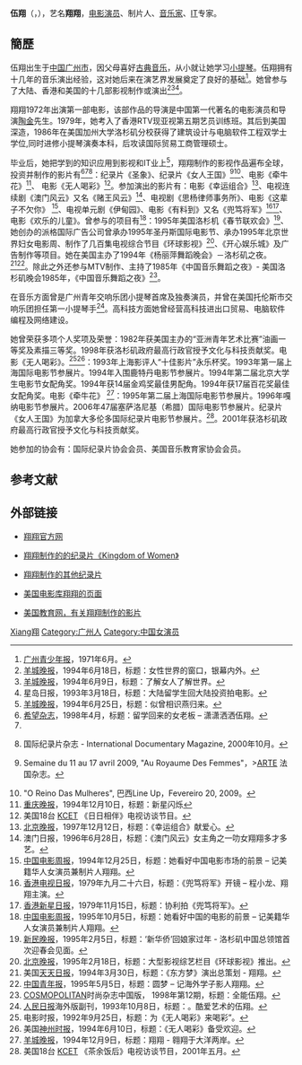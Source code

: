 {{Citecheck|time=2020-04-08}}
{{藝人
|姓名 = 伍翔 
|类型 = 女演員
|图片 = 
|英文名 = Cynthia Wu
|绰号 = 
|出生日期 = {{birth_date_and_age|1962|10|22}}
|出生地点 = [[中国|中国]][[广州市|广州市]]
|逝世日期 = 
|逝世地点 = 
|国籍 = 
|籍贯 = [[广州市|广州市]]
|配偶 = [[邹纪鸿|邹纪鸿]]（1963年至今）
|音乐类型 = [[古典音乐|古典音乐]]
|教育程度 = 
|职业 = [[制片人|制片人]]、[[演员|演员]]
|出道日期 = 
|活跃年代 = 
|imdb = 2023808
|awards = 
}}
'''伍翔'''（'''{{lang|en|Cynthia Wu}}'''，{{bd|1962年|10月22日}}），艺名'''翔翔'''，[[电影|电影]][[演员|演员]]、制片人、[[音乐家|音乐家]]、[[IT|IT]]专家。

== 簡歷 ==
伍翔出生于[[中国|中国]][[广州市|广州市]]，因父母喜好[[古典音乐|古典音乐]]，从小就让她学习[[小提琴|小提琴]]。伍翔拥有十几年的音乐演出经验，这对她后来在演艺界发展奠定了良好的基础<ref>[[广州青少年报|广州青少年报]]，1971年6月。</ref>。她曾参与了大陆、香港和美国的十几部影视制作或演出<ref> [[羊城晚报|羊城晚报]]，1994年6月18日，标题：女性世界的窗口，银幕内外。</ref><ref> [[羊城晚报|羊城晚报]]，1994年6月9日，标题：了解女人了解世界。</ref><ref name="#1">星岛日报，1993年3月18日，标题：大陆留学生回大陆投资拍电影。</ref>。

翔翔1972年出演第一部电影，该部作品的导演是中国第一代著名的电影演员和导演[[陶金_(演员)|陶金]]先生。1979年，她考入了香港RTV现亚视第五期艺员训练班。其后到美国深造，1986年在美国加州大学洛杉矶分校获得了建筑设计与电脑软件工程双学士学位,同时进修小提琴演奏本科，后攻读国际贸易工商管理硕士。

毕业后，她把学到的知识应用到影视和IT业上<ref> [[羊城晚报|羊城晚报]]，1994年6月25日，标题：似曾相识燕归来。</ref>，翔翔制作的影视作品遍布全球，投资并制作的影片有<ref> [[希望杂志|希望杂志]]，1998年4月，标题：留学回来的女老板 – 潇潇洒洒伍翔。</ref><ref name="#1"/><ref>{{en}}国际纪录片杂志 - International Documentary Magazine, 2000年10月。</ref>：纪录片《圣象》、纪录片《女人王国》<ref>{{fr}}Semaine du 11 au 17 avril 2009, "Au Royaume Des Femmes"，>[[ARTE|ARTE]] 法国杂志。</ref><ref>"O Reino Das Mulheres", {{pt}}巴西Line Up，Fevereiro 20, 2009。</ref>、电影《牵牛花》<ref> [[重庆晚报|重庆晚报]]，1994年12月10日，标题：新星闪烁</ref>、 电影《无人喝彩》<ref>美国18台 [http://en.wikipedia.org/wiki/KCET KCET] {{Wayback|url=http://en.wikipedia.org/wiki/KCET |date=20100303005524 }}《日日相伴》电视访谈节目。</ref>。参加演出的影片有：电影《幸运组合》<ref> [[北京晚报|北京晚报]]，1997年12月12日，标题：《幸运组合》献爱心。</ref>、电视连续剧《澳门风云》又名《赌王风云》<ref>澳门日报，1996年6月28日，标题：《澳门风云》女主角之一叻女翔翔多才多艺。</ref>、电视剧《思杨律师事务所》、电影《这辈子不欠你》 <ref> [[中国电影周报|中国电影周报]]，1994年12月25日，标题：她看好中国电影市场的前景 – 记美籍华人女演员兼制片人翔翔。 </ref>、电视单元剧《伊甸园》、电影《有料到》又名《兜笃将军》<ref>[[香港电视日报|香港电视日报]]，1979年九月二十六日，标题：《兜笃将军》开镜 – 程小龙、翔翔主演。 </ref><ref>[[香港新星日报|香港新星日报]]，1979年11月15日，标题：协利拍《兜笃将军》。 </ref>、电影《欢乐的儿童》。曾参与的项目有<ref> [[中国电影周报|中国电影周报]]，1995年10月5日，标题：她看好中国的电影的前景 – 记美籍华人女演员兼制片人翔翔。</ref>：1995年美国洛杉机《春节联欢会》<ref> [[新民晚报|新民晚报]]，1995年2月5日，标题：‘新华侨’回娘家过年 - 洛杉矶中国总领馆首次迎春会见面。 </ref>、她创办的派格国际广告公司曾承办1995年圣丹斯国际电影节、承办1995年北京世界妇女电影周、制作了几百集电视综合节目《环球影视》<ref> [[北京晚报|北京晚报]]，1995年2月18日，标题：大型影视综艺栏目《环球影视》推出。</ref>、《开心娱乐城》及广告制作等项目。她在美国主办了1994年《杨丽萍舞蹈晚会》－洛杉矶之夜。<ref>美国[[天天日报|天天日报]]，1994年3月30日，标题：《东方梦》演出总策划 - 翔翔。</ref><ref> [[中国青年报|中国青年报]]，1995年5月5日，标题：圆梦 – 记海外学子影人翔翔。</ref>。除此之外还参与MTV制作、主持了1985年《中国音乐舞蹈之夜》- 美国洛杉矶晚会1985年，《中国音乐舞蹈之夜》<ref> [[COSMOPOLITAN|COSMOPOLITAN]]时尚杂志中国版， 1998年第12期，标题：全能伍翔。</ref>。

在音乐方面曾是广州青年交响乐团小提琴首席及独奏演员，并曾在美国托伦斯市交响乐团担任第一小提琴手<ref> [[人民日报|人民日报]]海外版副刊，1993年10月8日，标题：。酷爱艺术的伍翔。</ref>。高科技方面她曾经营高科技进出口贸易、电脑软件编程及网络建设。

她曾荣获多项个人奖项及荣誉：1982年获美国主办的“亚洲青年艺术比赛”油画一等奖及素描三等奖。1998年获洛杉矶政府最高行政官授予文化与科技贡献奖。电影《无人喝彩》。<ref>电影时报，1992年9月25日，标题：为《无人喝彩》来喝彩”。</ref><ref>美国[[神州时报|神州时报]]，1994年6月10日，标题：《无人喝彩》备受欢迎。 </ref>：1993年上海影评人“十佳影片”永乐杯奖。1993年第一届上海国际电影节参展片。1994年入围鹿特丹电影节参展片。1994年第二届北京大学生电影节女配角奖。1994年获14届金鸡奖最佳男配角。1994年获17届百花奖最佳女配角奖。电影《牵牛花》 <ref> [[羊城晚报|羊城晚报]]，1994年12月9日，标题：翔翔 - 翱翔于大洋两岸。</ref>：1995年第二届上海国际电影节参展片。1996年嘎纳电影节参展片。2006年47届塞萨洛尼基（希腊）国际电影节参展片。纪录片《女人王国》为加拿大多伦多国际纪录片电影节参展片。<ref>美国18台 [http://en.wikipedia.org/wiki/KCET KCET] {{Wayback|url=http://en.wikipedia.org/wiki/KCET |date=20100303005524 }}《茶余饭后》电视访谈节目，2001年五月。</ref>。2001年获洛杉矶政府最高行政官授予文化与科技贡献奖。

她参加的协会有：国际纪录片协会会员、美国音乐教育家协会会员。

== 参考文献 ==
{{reflist|2}}

== 外部链接 ==
* {{en}}[http://www.cynthiawu.com 翔翔官方网] {{Wayback|url=http://www.cynthiawu.com/ |date=20190622113100 }}
* {{en}}[http://www.kingdomofwomen.com 翔翔制作的的纪录片《Kingdom of Women》] {{Wayback|url=http://www.kingdomofwomen.com/ |date=20190812025100 }}
* {{en}}[http://www.silkrainmedia.com 翔翔制作的其他纪录片] {{Wayback|url=http://www.silkrainmedia.com/ |date=20190910122956 }}
* {{en}}[http://www.imdb.com/name/nm2023808/ 美国电影库翔翔的页面] {{Wayback|url=http://www.imdb.com/name/nm2023808/ |date=20170215054806 }}
* {{en}}[http://ffh.films.com/id/16118/Kingdom_of_Women_The_Matriarchal_Mosuo_of_China.htm 美国教育网，有关翔翔制作的影片] {{Wayback|url=http://ffh.films.com/id/16118/Kingdom_of_Women_The_Matriarchal_Mosuo_of_China.htm |date=20101123230219 }}

{{Authority control}}
{{DEFAULTSORT:Wu伍}}
[[Category:伍姓|Xiang翔]]
[[Category:广州人|Category:广州人]]
[[Category:中国女演员|Category:中国女演员]]